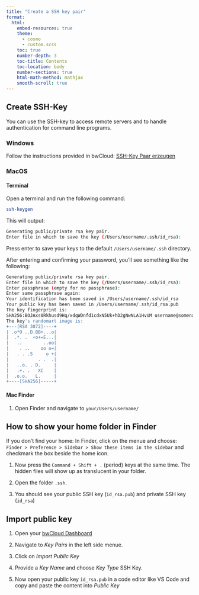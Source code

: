 ```yaml
---
title: "Create a SSH key pair" 
format: 
  html: 
    embed-resources: true
    theme: 
      - cosmo 
      - custom.scss 
    toc: true 
    number-depth: 3  
    toc-title: Contents 
    toc-location: body 
    number-sections: true 
    html-math-method: mathjax 
    smooth-scroll: true 
---
```


## Create SSH-Key

You can use the SSH-key to access remote servers and to handle authentication for command line programs.


### Windows

Follow the instructions provided in bwCloud: [SSH-Key Paar erzeugen](https://www.bw-cloud.org/de/bwcloud_scope/nutzen)


### MacOS

#### Terminal

Open a terminal and run the following command:

```bash
ssh-keygen
```
This will output:

```bash
Generating public/private rsa key pair.
Enter file in which to save the key (/Users/username/.ssh/id_rsa):
```

Press enter to save your keys to the default `/Users/username/.ssh` directory.

After entering and confirming your password, you'll see something like the following:

```bash
Generating public/private rsa key pair.
Enter file in which to save the key (/Users/username/.ssh/id_rsa):
Enter passphrase (empty for no passphrase):
Enter same passphrase again:
Your identification has been saved in /Users/username/.ssh/id_rsa
Your public key has been saved in /Users/username/.ssh/id_rsa.pub
The key fingerprint is:
SHA256:BOJAxs0Rkhusd9Hq/xdqWDnfd1cdxN5Uk+hD2gNwNLA1HvUM username@somename.local
The key's randomart image is:
+---[RSA 3072]----+
| .o*O ..D.BB+...o|
|  .*. .  +o+=E...|
|   ..        ..oo|
|    . ..    oo o=|
|   . . .S     o +|
|           . .  .|
|   ..o. . D.     |
|   .+. .   XC    |
|  .o.o.   L.     |
+----[SHA256]-----+
```

#### Mac Finder

1. Open Finder and navigate to `your/Users/username/`

::: {.callout-tip collapse="true"}
## How to show your home folder in Finder
If you don't find your home: In Finder, click on the menue and choose: `Finder > Preference > Sidebar > Show these items in the sidebar` and checkmark the box beside the home icon.
:::

1. Now press the `Command + Shift + .` (period) keys at the same time. The hidden files will show up as translucent in your folder.

1. Open the folder `.ssh`.

1. You should see your public SSH key (`id_rsa.pub`) and private SSH key (`id_rsa`) 


## Import public key

1. Open your [bwCloud Dashboard](https://portal.bw-cloud.org)

1. Navigate to *Key Pairs* in the left side menue.

1. Click on *Import Public Key*

1. Provide a *Key Name* and choose *Key Type* SSH Key.

1. Now open your public key `id_rsa.pub` in a code editor like VS Code and copy and paste the content into *Public Key* 

